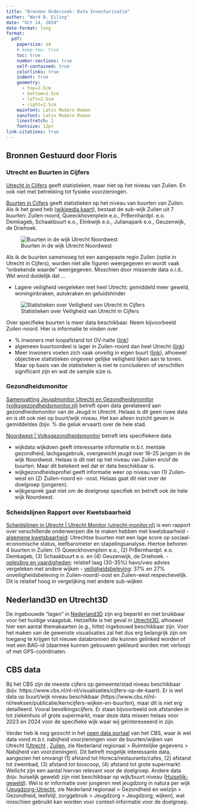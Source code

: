 ```yaml
---
title: "Bronnen Onderzoek: Data Inventarisatie"
author: "Ward B. Eiling"
date: "Oct 14, 2024"
date-format: long
format: 
  pdf:
    papersize: a4
    # keep-tex: true
    toc: true
    number-sections: true
    self-contained: true
    colorlinks: true
    indent: true
    geometry:
      - top=2.5cm
      - bottom=2.5cm
      - left=2.5cm
      - right=2.5cm
    mainfont: Latin Modern Roman
    sansfont: Latin Modern Roman
    linestretch: 2
    fontsize: 12pt
link-citations: true
---
```


\newpage

## Bronnen Gestuurd door Floris

### Utrecht en Buurten in Cijfers

[Utrecht in Cijfers](https://utrecht.incijfers.nl) geeft statistieken, maar niet op het niveau van Zuilen. En ook niet met betrekking tot fysieke voorzieningen.

[Buurten in Cijfers](https://utrecht.incijfers.nl/buurten-in-cijfers) geeft statistieken op het niveau van buurten van Zuilen. Als ik het goed heb ([wikipedia kaart](https://nl.wikipedia.org/wiki/Zuilen_(Utrecht)#/media/Bestand:Map_-_NL_-_Utrecht_-_Wijk_02_Noordwest_-_Subwijk_Zuilen.svg)), bestaat de sub-wijk Zuilen uit 7 buurten: Zuilen-noord, Queeckhovenplein e.o., PrBernhardpl. e.o. Demkageb, Schaakbuurt e.o., Elinkwijk e.o., Julianapark e.o., Geuzenwijk, de Driehoek.

![Buurten in de wijk Utrecht Noordwest](Pasted%20image%2020241014121235.png)

Als ik de buurten samenvoeg tot een aangepaste regio Zuilen (optie in Utrecht in Cijfers), worden niet alle figuren weergegeven en wordt vaak "onbekende waarde" weergegeven. Misschien door missende data o.i.d.. Wel word duidelijk dat ...

-   Lagere veiligheid vergeleken met heel Utrecht: gemiddeld meer geweld, woninginbraken, autokraken en geluidshinder

![Statistieken over Veiligheid van Utrecht in Cijfers](Pasted%20image%2020241014122354.png)

Over specifieke buurten is meer data beschikbaar. Neem bijvoorbeeld Zuilen-noord. Hier is informatie te vinden over

-   \% inwoners met loopafstand tot OV-halte ([link](https://utrecht.incijfers.nl/dashboard/?short=hzsvi))
-   algemeen buurtoordeel is lager in Zuilen-noord dan heel Utrecht ([link](https://utrecht.incijfers.nl/dashboard/?short=ya4hu))
-   Meer inwoners voelen zich vaak onveilig in eigen buurt ([link](https://utrecht.incijfers.nl/dashboard/?short=9hvvj)), alhoewel objectieve statistieken ongeveer gelijke veiligheid lijken aan te tonen. Maar op basis van de statistieken is niet te concluderen of verschillen significant zijn en wat de sample size is.

### Gezondheidsmonitor

[Samenvatting Jeugdmonitor Utrecht en Gezondheidsmonitor (volksgezondheidsmonitor.nl)](https://volksgezondheidsmonitor.nl/uitgaven/samenvatting-gezondheidsmonitors-kinderen-jongeren) betreft open data gerelateerd aan gezondheidsmonitor van de Jeugd in Utrecht. Helaas is dit geen ruwe data en is dit ook niet op buurt/wijk niveau. Het kan alleen inzicht geven in gemiddeldes (bijv. % die geluk ervaart) over de hele stad.

[Noordwest \| Volksgezondheidsmonitor](https://volksgezondheidsmonitor.nl/wijken-utrecht/noordwest) betreft iets specifiekere data

-   wijkdata wijkdoen geeft interessante informatie m.b.t. mentale gezondheid, lachgasgebruik, overgewicht jeugd over 16-25 jarigen in de wijk Noordwest. Helaas is dit niet op het niveau van Zuilen en/of de buurten. Maar dit betekent wel dat er data beschikbaar is.
-   wijkgezondheidsprofiel geeft informatie weer op niveau van (1) Zuilen-west en (2) Zuilen-noord en -oost. Helaas gaat dit niet over de doelgroep (jongeren).
-   wijkgesprek gaat niet om de doelgroep specifiek en betreft ook de hele wijk Noordwest.

### Scheidslijnen Rapport over Kwetsbaarheid

[Scheidslijnen in Utrecht \| Utrecht Monitor (utrecht-monitor.nl)](https://utrecht-monitor.nl/scheidslijnen-utrecht) is een rapport over verschillende onderwerpen die te maken hebben met kwetsbaarheid - [algemene kwetsbaarheid](https://utrecht-monitor.nl/scheidslijnen-utrecht/11-waar-zien-we-de-grootste-kwetsbaarheid): Utrechtse buurten met een lage score op sociaal-economische status, leefbarometer en stapelingsanalyse. Hiertoe behoren 4 buurten in Zuilen: (1) Queeckhovenplein e.o., (2) PrBernhardpl. e.o. Demkageb, (3) Schaakbuurt e.o. en (4) Geuzenwijk, de Driehoek. - [opleiding en vaardigheden](https://utrecht-monitor.nl/scheidslijnen-utrecht/23-opleiding-en-vaardigheden): relatief laag (30-35%) havo/vwo advies vergeleken met andere wijken - [veiligheidsbeleving](https://utrecht-monitor.nl/scheidslijnen-utrecht/26-veiligheidsbeleving): 37% en 27% onveiligheidsbeleving in Zuilen-noord/-oost en Zuilen-west respectievelijk. Dit is relatief hoog in vergelijking met andere sub-wijken

## Nederland3D en Utrecht3D

De ingebouwde "lagen" in [Nederland3D](https://netherlands3d.eu/) zijn erg beperkt en niet bruikbaar voor het huidige vraagstuk. Hetzelfde is het geval in [Utrecht3D](https://3d.utrecht.nl/app), alhoewel hier een aantal themakaarten (e.g., hitte) ingebouwd beschikbaar zijn. Voor het maken van de gewenste visualisaties zal het dus erg belangrijk zijn om toegang te krijgen tot nieuwe databronnen die kunnen gelinked worden of met een BAG-id (daarmee kunnen gebouwen gekleurd worden met verloop) of met GPS-coördinaten.

## CBS data

Bij het CBS zijn de meeste cijfers op gemeente/stad niveau beschikbaar (bijv. https://www.cbs.nl/nl-nl/visualisaties/cijfers-op-de-kaart). Er is wel data op buurt/wijk niveau beschikbaar (https://www.cbs.nl/nl-nl/reeksen/publicatie/kerncijfers-wijken-en-buurten), maar dit is niet erg detailleerd. Vooral bevolkingscijfers. Er staan bijvoorbeeld ook afstanden in tot ziekenhuis of grote supermarkt, maar deze data missen helaas voor 2023 en 2024 voor de specifieke wijk waar wij geïnteresseerd in zijn.

Verder heb ik nog gezocht in het [open data portaal](https://opendata.cbs.nl/statline/#/CBS/nl/navigatieScherm/thema) van het CBS, waar ik wel data vond m.b.t. nabijheid voorzieningen voor de buurten/wijken van Utrecht ([Utrecht](https://opendata.cbs.nl/statline/#/CBS/nl/dataset/85830NED/table?dl=2C08E) , [Zuilen](https://opendata.cbs.nl/statline/#/CBS/nl/dataset/85830NED/table?dl=AE6FE), zie Nederland regionaal \> Ruimtelijke gegevens \> Nabijheid van voorzieningen). Dit betreft mogelijk interessante data, aangezien het omvangt (1) afstand tot Horeca/restaurants/cafes, (2) afstand tot zwembad, (3) afstand tot bioscoop, (4) afstand tot grote supermarkt. Wellicht zijn een aantal hiervan relevant voor de doelgroep. Andere data (bijv. huiselijk geweld) zijn niet beschikbaar op wijk/buurt niveau ([Huiselijk-geweld](https://opendata.cbs.nl/statline/#/CBS/nl/dataset/84851NED/table?dl=AE704)). Wel is er informatie over jongeren met jeugdzorg in natura per wijk ([Jeugdzorg-Utrecht](https://opendata.cbs.nl/statline/#/CBS/nl/dataset/85685NED/table?dl=AE708), zie Nederland regionaal \> Gezondheid en welzijn \> Gezondheid, leefstijl, zorggebruik \> Jeugdzorg \> Jeugdzorg; wijken), wat misschien gebruikt kan worden voor context-informatie voor de doelgroep.
